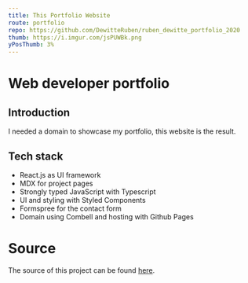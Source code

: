 ```yaml
---
title: This Portfolio Website
route: portfolio
repo: https://github.com/DewitteRuben/ruben_dewitte_portfolio_2020
thumb: https://i.imgur.com/jsPUWBk.png
yPosThumb: 3%
---
```



# Web developer portfolio

## Introduction 

I needed a domain to showcase my portfolio, this website is the result.

## Tech stack

* <MdLink href="https://reactnative.dev/">React.js as UI framework</MdLink>
* <MdLink href="https://mdxjs.com/getting-started">MDX</MdLink> for project pages
* Strongly typed JavaScript with <MdLink href="https://www.typescriptlang.org/">Typescript</MdLink> 
* UI and styling with <MdLink href="https://styled-components.com/">Styled Components</MdLink>
* <MdLink href="https://formspree.io/">Formspree</MdLink> for the contact form
* Domain using <MdLink href="https://www.combell.com/en/">Combell</MdLink> and hosting with <MdLink href="https://pages.github.com/">Github Pages</MdLink>

# Source

The source of this project can be found [here](https://github.com/DewitteRuben/ruben_dewitte_portfolio_2020).


